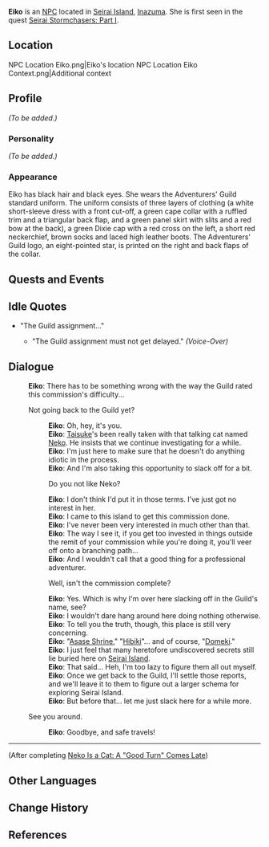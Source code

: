 {{Meta
<!-- REMOVE THIS TEMPLATE AFTER ADDING MISSING INFO -->
|missing_NPC_profile  = yes
}}
{{Character Infobox
|type             = NPC
|image            = NPC Eiko.png
|realname         = 
|region           = Inazuma
|affiliation      = Adventurers' Guild
|title            = Adventurer
|voiceCN          = 
|voiceJP          = 
}}
'''Eiko''' is an [[NPC]] located in [[Seirai Island]], [[Inazuma]]. She is first seen in the quest [[Seirai Stormchasers: Part I]].

==Location==
<gallery hideaddbutton="true" captionalign="center">
NPC Location Eiko.png|Eiko's location
NPC Location Eiko Context.png|Additional context
</gallery>

==Profile==
<!--detailed story/lore information goes here-->
''(To be added.)''

===Personality===
''(To be added.)''

===Appearance===
Eiko has black hair and black eyes. She wears the Adventurers' Guild standard uniform. The uniform consists of three layers of clothing (a white short-sleeve dress with a front cut-off, a green cape collar with a ruffled trim and a triangular back flap, and a green panel skirt with slits and a red bow at the back), a green Dixie cap with a red cross on the left, a short red neckerchief, brown socks and laced high leather boots. The Adventurers' Guild logo, an eight-pointed star, is printed on the right and back flaps of the collar.

==Quests and Events==
{{Quest Appearances}}

==Idle Quotes==
* "The Guild assignment..."
**{{A|VO Eiko 01.ogg}} "The Guild assignment must not get delayed." ''(Voice-Over)''

==Dialogue==
{{Dialogue start}}
:'''Eiko''': There has to be something wrong with the way the Guild rated this commission's difficulty...
:{{DIcon}} Not going back to the Guild yet?
::'''Eiko''': Oh, hey, it's you.
::'''Eiko''': [[Taisuke]]'s been really taken with that talking cat named [[Neko]]. He insists that we continue investigating for a while.
::'''Eiko''': I'm just here to make sure that he doesn't do anything idiotic in the process.
::'''Eiko''': And I'm also taking this opportunity to slack off for a bit.
::{{DIcon}} Do you not like Neko?
::'''Eiko''': I don't think I'd put it in those terms. I've just got no interest in her.
::'''Eiko''': I came to this island to get this commission done.
::'''Eiko''': I've never been very interested in much other than that.
::'''Eiko''': The way I see it, if you get too invested in things outside the remit of your commission while you're doing it, you'll veer off onto a branching path...
::'''Eiko''': And I wouldn't call that a good thing for a professional adventurer.
::{{DIcon}} Well, isn't the commission complete?
::'''Eiko''': Yes. Which is why I'm over here slacking off in the Guild's name, see?
::'''Eiko''': I wouldn't dare hang around here doing nothing otherwise.
::'''Eiko''': To tell you the truth, though, this place is still very concerning.
::'''Eiko''': "[[Asase Shrine]]," "[[Asase Hibiki|Hibiki]]"... and of course, "[[Ako Domeki|Domeki]]."
::'''Eiko''': I just feel that many heretofore undiscovered secrets still lie buried here on [[Seirai Island]].
::'''Eiko''': That said... Heh, I'm too lazy to figure them all out myself.
::'''Eiko''': Once we get back to the Guild, I'll settle those reports, and we'll leave it to them to figure out a larger schema for exploring Seirai Island.
::'''Eiko''': But before that... let me just slack here for a while more.
:{{DIcon}} See you around.
::'''Eiko''': Goodbye, and safe travels!
----
;(After completing [[Neko Is a Cat: A "Good Turn" Comes Late]])
{{Transclude|Neko Is a Cat: A "Good Turn" Comes Late|After quest ET|section=1}}
{{Dialogue end}}

==Other Languages==
{{Other Languages|default_hidden = 1
|en      = Eiko
|zhs     = 悦子
|zhs_rm  = Yuèzi
|zht     = 悅子
|zht_rm  = Yuèzǐ
|ja      = 悦子
|ja_rm   = Etsuko{{Assumed}}
|ko      = 에츠코
|ko_rm   = Echeuko
|es      = Eiko
|fr      = Eiko
|ru      = Эйко
|th      = Eiko
|vi      = Eiko
|de      = Eiko
|id      = Eiko
|pt      = Eiko
}}

==Change History==
{{Change History|2.1}}

==References==
{{Reflist}}